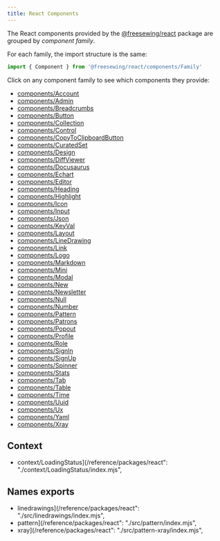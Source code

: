 ```yaml
---
title: React Components
---
```


The React components provided by the
[@freesewing/react](/reference/packages/react/) package are grouped by
_component family_.

For each family, the import structure is the same:

```js
import { Component } from '@freesewing/react/components/Family'
```

Click on any component family to see which components they provide:

<ReadMore />

- [components/Account](/reference/packages/react/components/account/)
- [components/Admin](/reference/packages/react/components/admin/)
- [components/Breadcrumbs](/reference/packages/react/components/breadcrumbs/)
- [components/Button](/reference/packages/react/components/button/)
- [components/Collection](/reference/packages/react/components/collection/)
- [components/Control](/reference/packages/react/components/control/)
- [components/CopyToClipboardButton](/reference/packages/react/components/copytoclipboardbutton/)
- [components/CuratedSet](/reference/packages/react/components/curatedset/)
- [components/Design](/reference/packages/react/components/design/)
- [components/DiffViewer](/reference/packages/react/components/diffviewer/)
- [components/Docusaurus](/reference/packages/react/components/docusaurus/)
- [components/Echart](/reference/packages/react/components/echart/)
- [components/Editor](/reference/packages/react/components/editor/)
- [components/Heading](/reference/packages/react/components/heading/)
- [components/Highlight](/reference/packages/react/components/highlight/)
- [components/Icon](/reference/packages/react/components/icon/)
- [components/Input](/reference/packages/react/components/input/)
- [components/Json](/reference/packages/react/components/json/)
- [components/KeyVal](/reference/packages/react/components/keyval/)
- [components/Layout](/reference/packages/react/components/layout/)
- [components/LineDrawing](/reference/packages/react/components/linedrawing/)
- [components/Link](/reference/packages/react/components/link/)
- [components/Logo](/reference/packages/react/components/logo/)
- [components/Markdown](/reference/packages/react/components/markdown/)
- [components/Mini](/reference/packages/react/components/mini/)
- [components/Modal](/reference/packages/react/components/modal/)
- [components/New](/reference/packages/react/components/new/)
- [components/Newsletter](/reference/packages/react/components/newsletter/)
- [components/Null](/reference/packages/react/components/null/)
- [components/Number](/reference/packages/react/components/number/)
- [components/Pattern](/reference/packages/react/components/pattern/)
- [components/Patrons](/reference/packages/react/components/patrons/)
- [components/Popout](/reference/packages/react/components/popout/)
- [components/Profile](/reference/packages/react/components/profile/)
- [components/Role](/reference/packages/react/components/role/)
- [components/SignIn](/reference/packages/react/components/signin/)
- [components/SignUp](/reference/packages/react/components/signup/)
- [components/Spinner](/reference/packages/react/components/spinner/)
- [components/Stats](/reference/packages/react/components/stats/)
- [components/Tab](/reference/packages/react/components/tab/)
- [components/Table](/reference/packages/react/components/table/)
- [components/Time](/reference/packages/react/components/time/)
- [components/Uuid](/reference/packages/react/components/uuid/)
- [components/Ux](/reference/packages/react/components/ux/)
- [components/Yaml](/reference/packages/react/components/yaml/)
- [components/Xray](/reference/packages/react/components/xray/)

## Context

- context/LoadingStatus](/reference/packages/react": "./context/LoadingStatus/index.mjs",

## Names exports

- linedrawings](/reference/packages/react": "./src/linedrawings/index.mjs",
- pattern](/reference/packages/react": "./src/pattern/index.mjs",
- xray](/reference/packages/react": "./src/pattern-xray/index.mjs",
